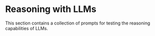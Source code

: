 # Reasoning with LLMs


This section contains a collection of prompts for testing the reasoning capabilities of LLMs.
